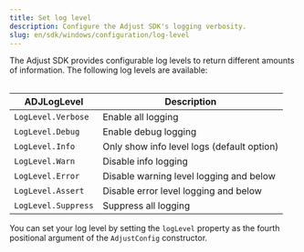 ```yaml
---
title: Set log level
description: Configure the Adjust SDK's logging verbosity.
slug: en/sdk/windows/configuration/log-level
---
```



The Adjust SDK provides configurable log levels to return different amounts of information. The following log levels are available:

<Table>

| ADJLogLevel         | Description                                |
| ------------------- | ------------------------------------------ |
| `LogLevel.Verbose`  | Enable all logging                         |
| `LogLevel.Debug`    | Enable debug logging                       |
| `LogLevel.Info`     | Only show info level logs (default option) |
| `LogLevel.Warn`     | Disable info logging                       |
| `LogLevel.Error`    | Disable warning level logging and below    |
| `LogLevel.Assert`   | Disable error level logging and below      |
| `LogLevel.Suppress` | Suppress all logging                       |

</Table>

You can set your log level by setting the `logLevel` property as the fourth positional argument of the `AdjustConfig` constructor.

<SetLogLevel />
